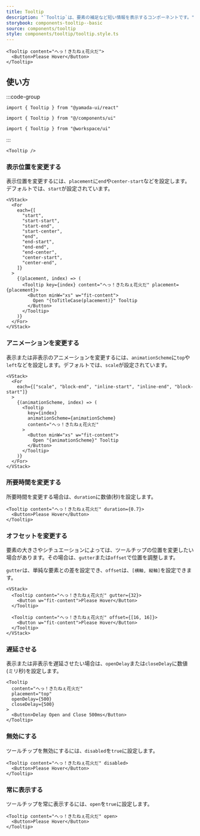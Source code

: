 ```yaml
---
title: Tooltip
description: "`Tooltip`は、要素の補足など短い情報を表示するコンポーネントです。"
storybook: components-tooltip--basic
source: components/tooltip
style: components/tooltip/tooltip.style.ts
---
```


```tsx preview
<Tooltip content="へっ！きたねぇ花火だ">
  <Button>Please Hover</Button>
</Tooltip>
```

## 使い方

:::code-group

```tsx [package]
import { Tooltip } from "@yamada-ui/react"
```

```tsx [alias]
import { Tooltip } from "@/components/ui"
```

```tsx [monorepo]
import { Tooltip } from "@workspace/ui"
```

:::

```tsx
<Tooltip />
```

### 表示位置を変更する

表示位置を変更するには、`placement`に`end`や`center-start`などを設定します。デフォルトでは、`start`が設定されています。

```tsx preview
<VStack>
  <For
    each={[
      "start",
      "start-start",
      "start-end",
      "start-center",
      "end",
      "end-start",
      "end-end",
      "end-center",
      "center-start",
      "center-end",
    ]}
  >
    {(placement, index) => (
      <Tooltip key={index} content="へっ！きたねぇ花火だ" placement={placement}>
        <Button minW="xs" w="fit-content">
          Open "{toTitleCase(placement)}" Tooltip
        </Button>
      </Tooltip>
    )}
  </For>
</VStack>
```

### アニメーションを変更する

表示または非表示のアニメーションを変更するには、`animationScheme`に`top`や`left`などを設定します。デフォルトでは、`scale`が設定されています。

```tsx preview
<VStack>
  <For
    each={["scale", "block-end", "inline-start", "inline-end", "block-start"]}
  >
    {(animationScheme, index) => (
      <Tooltip
        key={index}
        animationScheme={animationScheme}
        content="へっ！きたねぇ花火だ"
      >
        <Button minW="xs" w="fit-content">
          Open "{animationScheme}" Tooltip
        </Button>
      </Tooltip>
    )}
  </For>
</VStack>
```

### 所要時間を変更する

所要時間を変更する場合は、`duration`に数値(秒)を設定します。

```tsx preview
<Tooltip content="へっ！きたねぇ花火だ" duration={0.7}>
  <Button>Please Hover</Button>
</Tooltip>
```

### オフセットを変更する

要素の大きさやシチュエーションによっては、ツールチップの位置を変更したい場合があります。その場合は、`gutter`または`offset`で位置を調整します。

`gutter`は、単純な要素との差を設定でき、`offset`は、`[横軸, 縦軸]`を設定できます。

```tsx preview
<VStack>
  <Tooltip content="へっ！きたねぇ花火だ" gutter={32}>
    <Button w="fit-content">Please Hover</Button>
  </Tooltip>

  <Tooltip content="へっ！きたねぇ花火だ" offset={[16, 16]}>
    <Button w="fit-content">Please Hover</Button>
  </Tooltip>
</VStack>
```

### 遅延させる

表示または非表示を遅延させたい場合は、`openDelay`または`closeDelay`に数値(ミリ秒)を設定します。

```tsx preview
<Tooltip
  content="へっ！きたねぇ花火だ"
  placement="top"
  openDelay={500}
  closeDelay={500}
>
  <Button>Delay Open and Close 500ms</Button>
</Tooltip>
```

### 無効にする

ツールチップを無効にするには、`disabled`を`true`に設定します。

```tsx preview
<Tooltip content="へっ！きたねぇ花火だ" disabled>
  <Button>Please Hover</Button>
</Tooltip>
```

### 常に表示する

ツールチップを常に表示するには、`open`を`true`に設定します。

```tsx preview
<Tooltip content="へっ！きたねぇ花火だ" open>
  <Button>Please Hover</Button>
</Tooltip>
```
